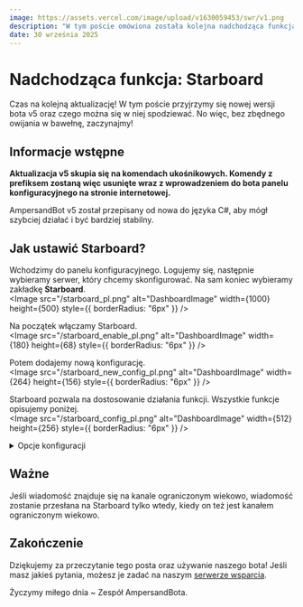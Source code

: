 ```yaml
---
image: https://assets.vercel.com/image/upload/v1630059453/swr/v1.png
description: "W tym poście omówiona została kolejna nadchodząca funkcja bota - Starboard. Opisuje on, co robi Starboard oraz jak można go skonfigurować na swoim serwerze."
date: 30 września 2025
---
```



# Nadchodząca funkcja: Starboard

<Authors published="Opublikowano" date="30 września 2025" by="przez">
    <Author name="ciach" link="https://twitter.com/ciach0_" />
</Authors>

Czas na kolejną aktualizację! W tym poście przyjrzymy się nowej wersji bota v5 oraz czego można się w niej spodziewać. No więc, bez zbędnego owijania w bawełnę, zaczynajmy!

## Informacje wstępne
**Aktualizacja v5 skupia się na komendach ukośnikowych. Komendy z prefiksem zostaną więc usunięte wraz z wprowadzeniem do bota panelu konfiguracyjnego na stronie internetowej.**

AmpersandBot v5 został przepisany od nowa do języka C#, aby mógł szybciej działać i być bardziej stabilny.

## Jak ustawić Starboard?
Wchodzimy do panelu konfiguracyjnego. Logujemy się, następnie wybieramy serwer, który chcemy skonfigurować. Na sam koniec wybieramy zakładkę **Starboard**.
<br/>
<Image src="/starboard_pl.png" alt="DashboardImage" width={1000} height={500} style={{ borderRadius: "6px" }} />

Na początek włączamy Starboard.
<br />
<Image src="/starboard_enable_pl.png" alt="DashboardImage" width={180} height={68} style={{ borderRadius: "6px" }} />

Potem dodajemy nową konfigurację.
<br />
<Image src="/starboard_new_config_pl.png" alt="DashboardImage" width={264} height={156} style={{ borderRadius: "6px" }} />

Starboard pozwala na dostosowanie działania funkcji. Wszystkie funkcje opisujemy poniżej.
<br />
<Image src="/starboard_config_pl.png" alt="DashboardImage" width={512} height={256} style={{ borderRadius: "6px" }} />

<details>
    <summary>Opcje konfiguracji</summary>
    - `Kanał Starboardu` - na tym kanale będą wysyłane wiadomości, które spełnią kryteria ustawione niżej
    - `Emoji` - pozwala ustawić emoji, która będzie wykrywana i ile potrzeba reakcji tą emoji, aby wiadomość została wysłana na wyżej ustawiony kanał
    - `Opcje` - przełączniki pozwalające na dostosowanie działania Starboardu, więcej informacji niżej
    <details>
        <summary>Opcje</summary>
        - `Zezwól na samodzielne reakcje` - pozwala użytkownikowi reagować na swoje własne wiadomości; reakcja dodana przez użytkownika zostanie usunięta jeśli ta opcja jest wyłączona
        - `Aktualizuj wiadomość na bieżąco` - gdy ta opcja jest włączona, AmpersandBot będzie starał się aktualizować wiadomości dodane do danego Starboardu oraz kasować usunięte
        - `Ignoruj boty` - tej opcji nie trzeba wyjaśniać; gdy opcja jest włączona, reakcje botów nie będą wliczane do progu reakcji
        - `Auto-Gwiazdka` - AmpersandBot będzie dodawał automatycznie ustawioną reakcję do nowych wiadomości; do działania tej opcji tryb ograniczeń kanałów musi być ustawiony na **Obserwuj**, o której zostało wspomniane niżej
    </details>
    - `Ograniczenia Kanałów` - zachowanie funkcji zmienia się w zależności od kanału, na którym została wywołana
    <details>
        <summary>Ograniczenia kanałów</summary>
        - `Wyłącz` - funkcja działa na wszystkich kanałach
        - `Obserwuj` - funkcja działa tylko na wybranych kanałach
        - `Ignoruj` - funkcja działa na wszystkich kanałach, z wyjątkiem wybranych
    </details>
    - `Ograniczenia Ról` - to samo co Ograniczenia Kanałów, tylko że zależne od tego czy ktoś ma daną rolę
    <details>
        <summary>Ograniczenia Ról</summary>
        - `Wyłącz` - działa dla wszystkich użytkowników, niezależnie od posiadanych ról
        - `Obserwuj` - działa tylko dla użytkowników z danymi rolami
        - `Ignoruj` - działa dla wszystkich użytkowników, z wyjątkiem tych z danymi rolami
    </details>
</details>

## Ważne
Jeśli wiadomość znajduje się na kanale ograniczonym wiekowo, wiadomość zostanie przesłana na Starboard tylko wtedy, kiedy on też jest kanałem ograniczonym wiekowo.

## Zakończenie
Dziękujemy za przeczytanie tego posta oraz używanie naszego bota! Jeśli masz jakieś pytania, możesz je zadać na naszym [serwerze wsparcia](https://discord.gg/ggvm5GKbev).

Życzymy miłego dnia ~ Zespół AmpersandBota.